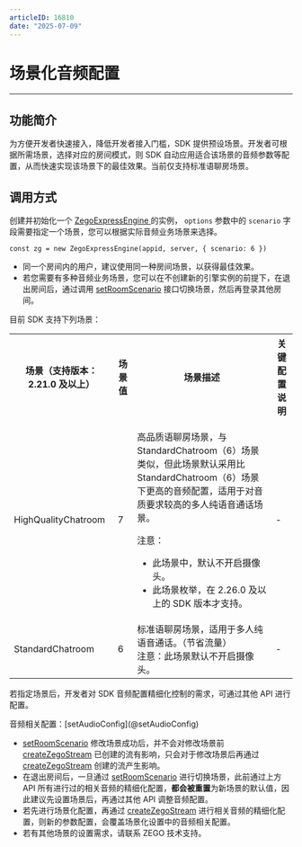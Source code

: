 ```yaml
---
articleID: 16810
date: "2025-07-09"
---
```


# 场景化音频配置

- - -

## 功能简介

为方便开发者快速接入，降低开发者接入门槛，SDK 提供预设场景。开发者可根据所需场景，选择对应的房间模式，则 SDK 自动应用适合该场景的音频参数等配置，从而快速实现该场景下的最佳效果。当前仅支持标准语聊房场景。

## 调用方式

创建并初始化一个 [ZegoExpressEngine ](https://doc-zh.zego.im/article/api?doc=Express_Video_SDK_API~javascript_web~class~ZegoExpressEngine) 的实例， `options` 参数中的 `scenario` 字段需要指定一个场景，您可以根据实际音频业务场景来选择。

```
const zg = new ZegoExpressEngine(appid, server, { scenario: 6 })
```

<Warning title="注意">


- 同一个房间内的用户，建议使用同一种房间场景，以获得最佳效果。
- 若您需要有多种音频业务场景，您可以在不创建新的引擎实例的前提下，在退出房间后，通过调用 [setRoomScenario](@setRoomScenario) 接口切换场景，然后再登录其他房间。


</Warning>



目前 SDK 支持下列场景：

<table>
  
<tbody>
<tr>
<th>场景（支持版本：2.21.0 及以上）</th>
<th>场景值</th>
<th>场景描述</th>
<th>关键配置说明</th>
</tr>
<tr>
<td>HighQualityChatroom</td>
<td>7</td>
<td><p>高品质语聊房场景，与 StandardChatroom（6）场景类似，但此场景默认采用比 StandardChatroom（6）场景下更高的音频配置，适用于对音质要求较高的多人纯语音通话场景。</p><p>注意：</p><ul><li>此场景中，默认不开启摄像头。</li><li>此场景枚举，在 2.26.0 及以上的 SDK 版本才支持。</li></ul></td>
<td>-</td>
</tr>
<td>StandardChatroom</td>
<td>6</td>
<td>
标准语聊房场景，适用于多人纯语音通话。（节省流量）
<br />注意：此场景默认不开启摄像头。
</td>
<td>-</td>
</tbody>
</table>


若指定场景后，开发者对 SDK 音频配置精细化控制的需求，可通过其他 API 进行配置。

<Accordion title="可进行精细化配置的 API 接口" defaultOpen="false">
音频相关配置：[setAudioConfig](@setAudioConfig)
</Accordion>

<Warning title="注意">


- [setRoomScenario](@setRoomScenario) 修改场景成功后，并不会对修改场景前 [createZegoStream](@createZegoStream) 已创建的流有影响，只会对于修改场景后再通过 [createZegoStream](@createZegoStream) 创建的流产生影响。
- 在退出房间后，一旦通过 [setRoomScenario](@setRoomScenario) 进行切换场景，此前通过上方 API 所有进行过的相关音频的精细化配置，**都会被重置**为新场景的默认值，因此建议先设置场景后，再通过其他 API 调整音频配置。
- 若先进行场景化配置，再通过 [createZegoStream](@createZegoStream) 进行相关音频的精细化配置，则新的参数配置，会覆盖场景化设置中的音频相关配置。
- 若有其他场景的设置需求，请联系 ZEGO 技术支持。



</Warning>


